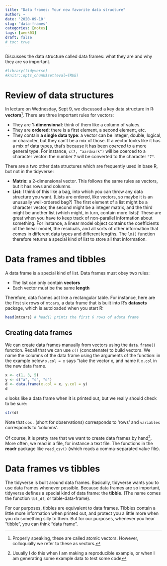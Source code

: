```yaml
---
title: "Data frames: Your new favorite data structure"
author: ~
date: '2020-09-10'
slug: "data-frames"
categories: [notes]
tags: [week03]
draft: false
# toc: true
---
```


Discusses the data structure called data frames: what they are and why they are so important.

<!--more-->

```r
#library(tidyverse)
#knitr::opts_chunk$set(eval=TRUE)
```

# Review of data structures

In lecture on Wednesday, Sept 9, we discussed a key data structure in R: **vectors**^[Properly speaking, these are called atomic vectors. However, colloquially we refer to these as vectors.]. There are three important rules for vectors:

* They are **1-dimensional**: think of them like a column of values.
* They are **ordered**: there is a first element, a second element, etc.
* They contain **a single data type**: a vector can be integer, double, logical, or character, but they can't be a mix of those. If a vector looks like it has a mix of data types, that's because it has been *coerced* to a more general type. For instance, `c(7, "aardvark")` will be coerced to a character vector: the number `7` will be converted to the character `"7"`.

There are a two other data structures which are frequently used in base R, but not in the tidyverse:

* **Matrix**: a 2-dimensional vector. This follows the same rules as vectors, but it has rows and columns.
* **List**: I think of this like a bag, into which you can throw any data structure you want. (Lists are ordered, like vectors, so maybe it is an unusually well-ordered bag?) The first element of a list might be a character vector, the second might be a integer matrix, and the third might be another list (which might, in turn, contain more lists)! These are great when you have to keep track of non-parallel information about something. For instance, a linear model object contains the coefficients of the linear model,  the residuals, and all sorts of other information that comes in different data types and different lengths. The `lm()` function therefore returns a special kind of list to store all that information.

# Data frames and tibbles

A data frame is a special kind of list. Data frames must obey two rules:

* The list can only contain **vectors**
* Each vector must be the same **length**

Therefore, data frames act like a rectangular table. For instance, here are  the first six rows of `mtcars`, a data frame  that is built into R's **datasets** package, which is autoloaded when you start R:

```r
head(mtcars) # head() prints the first 6 rows of adata frame
```

## Creating data frames

We can create data frames manually from vectors using the `data.frame()` function. Recall that we can use `c()` (concatenate) to build vectors. We name the columns of the data frame using the arguments of the function: in the example below `x.col = x` says "take the vector x, and name it `x.col` in the new data frame.

```r
x <- c(1, 3, 5)
y <- c("a", "c", "d")
d <- data.frame(x.col = x, y.col = y)
d
```

`d` looks like a data frame when it is printed out, but we really should check to be sure:

```r
str(d)
```

Note that `obs.` (short for observations) corresponds to 'rows' and `variables` corresponds to 'columns'. 

Of course, it is pretty rare that we want to create data frames by hand^[Usually I do this when I am making a reproducible example, or when I am generating some example data to test some code]. More often, we read in a file, for instance a text file. The functions in the **readr** package like `read_csv()` (which reads a comma-separated value file).

# Data frames vs tibbles

The tidyverse is built around data frames. Basically, tidyverse wants you to use data frames whenever possible. Because data frames are so important, tidyverse defines a special kind of data frame: the **tibble**. (The name comes the function `tbl_df`, or table-data-frame). 

For our purposes, tibbles are equivalent to data frames. Tibbles contain a little more information when printed out, and protect you a little more when you do something silly to them. But for our purposes, whenever you hear "tibble", you can think "data frame". 


